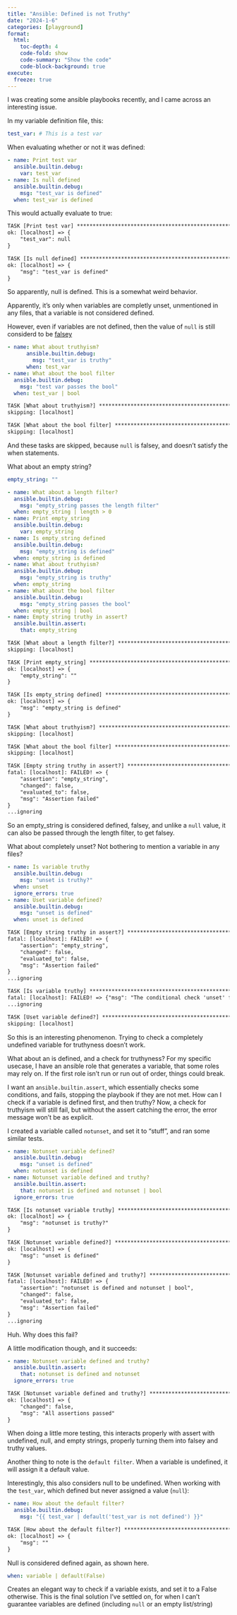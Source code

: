 ```yaml
---
title: "Ansible: Defined is not Truthy"
date: "2024-1-6"
categories: [playground]
format:
  html:
    toc-depth: 4
    code-fold: show
    code-summary: "Show the code"
    code-block-background: true
execute:
  freeze: true
---
```


I was creating some ansible playbooks recently, and I came across an interesting issue.

In my variable definition file, this:

``` .yaml
test_var: # This is a test var
```

When evaluating whether or not it was defined:

``` yml
- name: Print test var
  ansible.builtin.debug:
    var: test_var
- name: Is null defined
  ansible.builtin.debug:
    msg: "test_var is defined"
  when: test_var is defined
```

This would actually evaluate to true:

``` default
TASK [Print test var] ************************************************************************************************************************************
ok: [localhost] => {
    "test_var": null
}

TASK [Is null defined] ***********************************************************************************************************************************
ok: [localhost] => {
    "msg": "test_var is defined"
}
```

So apparently, null is defined. This is a somewhat weird behavior.

Apparently, it's only when variables are completly unset, unmentioned in any files, that a variable is not considered defined.

However, even if variables are not defined, then the value of `null` is still considerd to be [falsey](https://stackoverflow.com/a/39984051)

``` yml
- name: What about truthyism?
      ansible.builtin.debug:
        msg: "test_var is truthy"
      when: test_var
- name: What about the bool filter
  ansible.builtin.debug:
    msg: "test var passes the bool"
  when: test_var | bool
```

``` default
TASK [What about truthyism?] *****************************************************************************************************************************
skipping: [localhost]

TASK [What about the bool filter] ************************************************************************************************************************
skipping: [localhost]
```

And these tasks are skipped, because `null` is falsey, and doesn't satisfy the when statements.

What about an empty string?

``` yml
empty_string: ""
```

``` yml
- name: What about a length filter?
  ansible.builtin.debug:
    msg: "empty_string passes the length filter"
  when: empty_string | length > 0
- name: Print empty_string
  ansible.builtin.debug:
    var: empty_string
- name: Is empty_string defined
  ansible.builtin.debug:
    msg: "empty_string is defined"
  when: empty_string is defined
- name: What about truthyism?
  ansible.builtin.debug:
    msg: "empty_string is truthy"
  when: empty_string
- name: What about the bool filter
  ansible.builtin.debug:
    msg: "empty_string passes the bool"
  when: empty_string | bool
- name: Empty string truthy in assert?
  ansible.builtin.assert:
    that: empty_string
```

``` default
TASK [What about a length filter?] ***********************************************************************************************************************
skipping: [localhost]

TASK [Print empty_string] ********************************************************************************************************************************
ok: [localhost] => {
    "empty_string": ""
}

TASK [Is empty_string defined] ***************************************************************************************************************************
ok: [localhost] => {
    "msg": "empty_string is defined"
}

TASK [What about truthyism?] *****************************************************************************************************************************
skipping: [localhost]

TASK [What about the bool filter] ************************************************************************************************************************
skipping: [localhost]

TASK [Empty string truthy in assert?] ********************************************************************************************************************
fatal: [localhost]: FAILED! => {
    "assertion": "empty_string",
    "changed": false,
    "evaluated_to": false,
    "msg": "Assertion failed"
}
...ignoring
```

So an empty_string is considered defined, falsey, and unlike a `null` value, it can also be passed through the length filter, to get falsey.

What about completely unset? Not bothering to mention a variable in any files?

``` yml
- name: Is variable truthy
  ansible.builtin.debug:
    msg: "unset is truthy?"
  when: unset
  ignore_errors: true
- name: Uset variable defined?
  ansible.builtin.debug:
    msg: "unset is defined"
  when: unset is defined
```

``` default
TASK [Empty string truthy in assert?] ********************************************************************************************************************
fatal: [localhost]: FAILED! => {
    "assertion": "empty_string",
    "changed": false,
    "evaluated_to": false,
    "msg": "Assertion failed"
}
...ignoring

TASK [Is variable truthy] ********************************************************************************************************************************
fatal: [localhost]: FAILED! => {"msg": "The conditional check 'unset' failed. The error was: error while evaluating conditional (unset): 'unset' is undefined. 'unset' is undefined\n\nThe error appears to be in '/stuff/playbook.yml': line 53, column 7, but may\nbe elsewhere in the file depending on the exact syntax problem.\n\nThe offending line appears to be:\n\n      ignore_errors: true\n    - name: Is variable truthy\n      ^ here\n"}
...ignoring

TASK [Uset variable defined?] ****************************************************************************************************************************
skipping: [localhost]
```

So this is an interesting phenomenon. Trying to check a completely undefined variable for truthyness doesn't work.

What about an is defined, and a check for truthyness? For my specific usecase, I have an ansible role that generates a variable, that some roles may rely on. If the first role isn't run or run out of order, things could break.

I want an `ansible.builtin.assert`, which essentially checks some conditions, and fails, stopping the playbook if they are not met. How can I check if a variable is defined first, and then truthy? Now, a check for truthyism will still fail, but without the assert catching the error, the error message won't be as explicit.

I created a variable called `notunset`, and set it to "stuff", and ran some similar tests.

``` yml
- name: Notunset variable defined?
  ansible.builtin.debug:
    msg: "unset is defined"
  when: notunset is defined
- name: Notunset variable defined and truthy?
  ansible.builtin.assert:
    that: notunset is defined and notunset | bool
  ignore_errors: true
```

``` default
TASK [Is notunset variable truthy] ***********************************************************************************************************************
ok: [localhost] => {
    "msg": "notunset is truthy?"
}

TASK [Notunset variable defined?] ************************************************************************************************************************
ok: [localhost] => {
    "msg": "unset is defined"
}

TASK [Notunset variable defined and truthy?] *************************************************************************************************************
fatal: [localhost]: FAILED! => {
    "assertion": "notunset is defined and notunset | bool",
    "changed": false,
    "evaluated_to": false,
    "msg": "Assertion failed"
}
...ignoring
```

Huh. Why does this fail?

A little modification though, and it succeeds:

``` yml
- name: Notunset variable defined and truthy?
  ansible.builtin.assert:
    that: notunset is defined and notunset
  ignore_errors: true
```

``` default
TASK [Notunset variable defined and truthy?] *************************************************************************************************************
ok: [localhost] => {
    "changed": false,
    "msg": "All assertions passed"
}
```

When doing a little more testing, this interacts properly with assert with undefined, null, and empty strings, properly turning them into falsey and truthy values.

Another thing to note is the `default filter`. When a variable is undefined, it will assign it a default value.

Interestingly, this also considers null to be undefined. When working with the `test_var`, which defined but never assigned a value (`null`):

``` yml
- name: How about the default filter?
  ansible.builtin.debug:
    msg: "{{ test_var | default('test_var is not defined') }}"
```

``` default
TASK [How about the default filter?] *********************************************************************************************************************
ok: [localhost] => {
    "msg": ""
}
```

Null is considered defined again, as shown here.

``` yaml
when: variable | default(False)
```

Creates an elegant way to check if a variable exists, and set it to a False otherwise. This is the final solution I've settled on, for when I can't guarantee variables are defined (including `null` or an empty list/string)